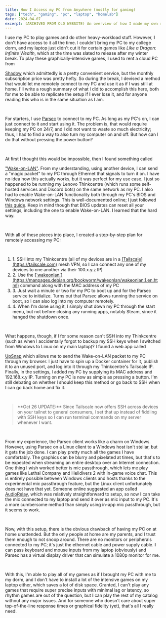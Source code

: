 ```yaml
---
title: How I Access my PC from Anywhere (mostly for gaming)
tags: ["tech", "gaming", "pc", "laptop", "homelab"]
date: 2024-04-07
excerpt: (ARCHIVED FROM OLD WEBSITE) An overview of how I made my own remote gaming setup, with updates
---
```


I use my PC to play games and do other heavy-workload stuff. However, I don't have access to it all the time. I couldn't
bring my PC to my college dorm, and my laptop just didn't cut it for certain games like _Like a Dragon: Infinite
Wealth_, which at the time was slated to release after my winter break. To play these graphically-intensive games, I
used to rent a cloud PC from

<ins>[Shadow](https://shadow.tech)</ins> which admittedly is a pretty convenient service, but the monthly subscription
price was pretty hefty. So during the break, I devised a method that would let me remotely connect to my PC and use it
as if I was still at home. I'll write a rough summary of what I did to accomplish this here, both for me to be able to
replicate the setup if I ever lose it, and for anyone reading this who is in the same situation as I am.

<br />

For starters, I use [Parsec](https://parsec.app) to connect to my PC. As long as my PC's on, I can just connect to it
and start using it. The problem is, that would require keeping my PC on 24/7, and I did not want to waste so much
electricity; thus, I had to find a way to also turn my computer on and off. But how can I do that without pressing the
power button?

<br />

At first I thought this would be impossible, then I found something called

<ins>["Wake-on-LAN"](https://en.wikipedia.org/wiki/Wake-on-LAN)</ins>. From my understanding, using another device, I
can send a "magic packet" to my PC through Ethernet that signals to turn it on. I have no idea how this actually works,
but it was perfect for my use case. I just so happened to be running my Lenovo Thinkcentre (which runs some self-hosted
services and Discord bots) on the same network as my PC. I also had to enable Wake-on-LAN functionality both through my
PC's BIOS and Windows network settings. This is well-documented online; I just followed
<ins>[this guide](https://www.windowscentral.com/how-enable-and-use-wake-lan-wol-windows-10)</ins>. Keep in mind though
that BIOS updates can reset all your settings, including the one to enable Wake-on-LAN. I learned that the hard way.

<br />

With all of these pieces into place, I created a step-by-step plan for remotely accessing my PC:

<br />

<ol class="pl-6 list-decimal">
    <li>
        1. SSH into my Thinkcentre (all of my devices are in a <ins>[Tailscale](https://tailscale.com)</ins>
        mesh VPN, so I can connect any one of my devices to one another via their 100.x.y.z IP)
    </li>
    <li>
        2. Use the <ins>[`wakeonlan`](https://manpages.debian.org/bookworm/wakeonlan/wakeonlan.1.en.html)</ins>
        command along with the MAC address of my PC
    </li>
    <li>
        3. Just wait a minute or two for my PC to boot up and for the Parsec service to initialize. Turns out that
        Parsec allows running the service on boot, so I can also log into my computer remotely.
    </li>
    <li>
        4. When I'm done using it, I simply shut down my PC through the start menu, but not before closing any running
        apps, notably Steam, since it hanged the shutdown once.
    </li>
</ol>

<br />

What happens, though, if I for some reason can't SSH into my Thinkcentre (such as when I accidentally forgot to backup
my SSH keys when I switched from Windows to Linux on my main laptop)? I found a web app called

<ins>[UpSnap](https://github.com/seriousm4x/UpSnap)</ins> which allows me to send the Wake-on-LAN packet to my PC
through my browser. I just have to spin up a Docker container for it, publish it to an unused port, and log into it
through my Thinkcentre's Tailscale IP. Finally, in the settings, I added my PC by supplying its MAC address and
192.168.x.y IP. Turning on my PC is now as simple as pressing a button. I'm still debating on whether I should keep this
method or go back to SSH when I can go back home and fix it.

<br />

<blockquote class="border-s-4 bg-gray-600 pl-2">
    **Oct 26 UPDATE:** Since Tailscale now offers SSH across devices on your tailnet to general consumers, I set that up
    instead of fiddling with SSH keys so I can run terminal commands on my server whenever I want.
</blockquote>

<br />

From my experience, the Parsec client works like a charm on Windows. However, using Parsec on a Linux client to a
Windows host isn't stellar, but it gets the job done. I can play pretty much all the games I have comfortably. The
graphics can be blurry and pixelated at times, but that's to be expected when streaming an entire desktop over an
Internet connection. One thing I wish worked better is mic passthrough, which lets me play games like Lethal Company and
Helldivers 2 with in-game voice chat. This is entirely possible between Windows clients and hosts thanks to the
experimental mic passthrough feature, but the Linux client unfortunately does not have that yet. Someone online
suggested an app called <ins>[AudioRelay](https://audiorelay.net)</ins>, which was relatively straightforward to setup,
so now I can take the mic connected to my laptop and send it over as mic input to my PC. It's a more cumbersome method
than simply using in-app mic passthrough, but it seems to work.

<br />

Now, with this setup, there is the obvious drawback of having my PC on at home unattended. But the only people at home
are my parents, and I trust them enough to not snoop around. There are no monitors or peripherals connected to my PC;
it's just the ethernet cable and power supply cable. I can pass keyboard and mouse inputs from my laptop (obviously) and
Parsec has a virtual display driver that can simulate a 1080p monitor for me.

<br />

With this, I'm able to play all of my games as if I brought my PC with me to my dorm, and I don't have to install a lot
of the intensive games on my laptop either, which saves a lot of disk space. Granted, I can't play any games that
require super precise inputs with minimal lag or latency, so rhythm games are out of the question, but I can play the
rest of my catalog without any major issues. And for someone who doesn't care about super top-of-the-line response times
or graphical fidelity (yet), that's all I really need.
